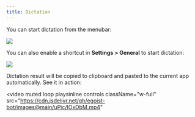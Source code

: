 ```yaml
---
title: Dictation
---
```


You can start dictation from the menubar:

![](/images/dictation-menubar.png)

You can also enable a shortcut in **Settings > General** to start dictation:

![](/images/dictation-shortcut.png)

Dictation result will be copied to clipboard and pasted to the current app automatically. See it in action:

<video
  muted
  loop
  playsinline
  controls
  className="w-full"
  src="https://cdn.jsdelivr.net/gh/egoist-bot/images@main/uPic/IOxDbM.mp4"
></video>
